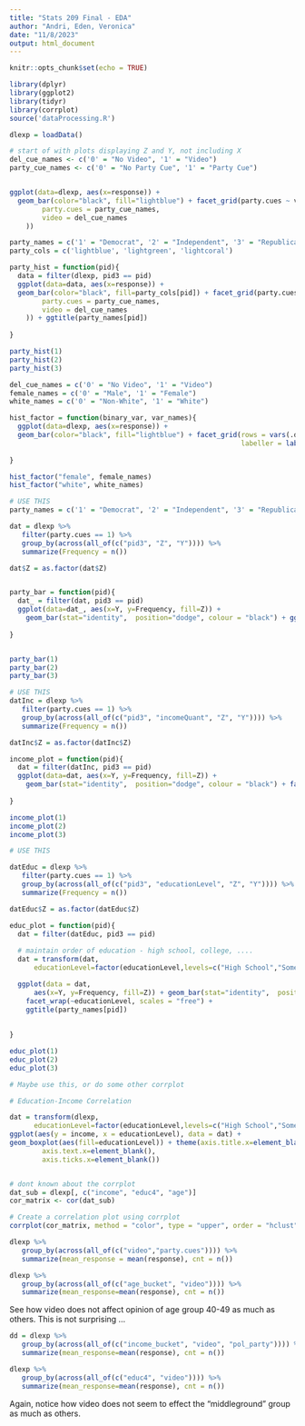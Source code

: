 ```yaml
---
title: "Stats 209 Final - EDA"
author: "Andri, Eden, Veronica"
date: "11/8/2023"
output: html_document
---
```


```r
knitr::opts_chunk$set(echo = TRUE)
```


```r
library(dplyr)
library(ggplot2)
library(tidyr)
library(corrplot)
source('dataProcessing.R')
```

```r
dlexp = loadData()
```


```r
# start of with plots displaying Z and Y, not including X
del_cue_names <- c('0' = "No Video", '1' = "Video")
party_cue_names <- c('0' = "No Party Cue", '1' = "Party Cue")


ggplot(data=dlexp, aes(x=response)) + 
  geom_bar(color="black", fill="lightblue") + facet_grid(party.cues ~ video, labeller = labeller(
        party.cues = party_cue_names,
        video = del_cue_names
    ))

```

```r
party_names = c('1' = "Democrat", '2' = "Independent", '3' = "Republican") # not dict, fix later maybe
party_cols = c('lightblue', 'lightgreen', 'lightcoral')

party_hist = function(pid){
  data = filter(dlexp, pid3 == pid)
  ggplot(data=data, aes(x=response)) + 
  geom_bar(color="black", fill=party_cols[pid]) + facet_grid(party.cues ~ video, labeller = labeller(
        party.cues = party_cue_names,
        video = del_cue_names
    )) + ggtitle(party_names[pid])
  
}

party_hist(1)
party_hist(2)
party_hist(3)
```



```r
del_cue_names = c('0' = "No Video", '1' = "Video")
female_names = c('0' = "Male", '1' = "Female")
white_names = c('0' = "Non-White", '1' = "White")

hist_factor = function(binary_var, var_names){
  ggplot(data=dlexp, aes(x=response)) + 
  geom_bar(color="black", fill="lightblue") + facet_grid(rows = vars(.data[[binary_var]]), cols = vars(video),
                                                         labeller = labeller( .rows = as_labeller(var_names), .cols = as_labeller(del_cue_names)))
  
}

hist_factor("female", female_names)
hist_factor("white", white_names)
```

```r
# USE THIS
party_names = c('1' = "Democrat", '2' = "Independent", '3' = "Republican")

dat = dlexp %>% 
   filter(party.cues == 1) %>%
   group_by(across(all_of(c("pid3", "Z", "Y")))) %>%
   summarize(Frequency = n())

dat$Z = as.factor(dat$Z)


party_bar = function(pid){
  dat_ = filter(dat, pid3 == pid)
  ggplot(data=dat_, aes(x=Y, y=Frequency, fill=Z)) +
    geom_bar(stat="identity",  position="dodge", colour = "black") + ggtitle(party_names[pid])
  
}


party_bar(1)
party_bar(2)
party_bar(3)
```


```r
# USE THIS
datInc = dlexp %>% 
   filter(party.cues == 1) %>%
   group_by(across(all_of(c("pid3", "incomeQuant", "Z", "Y")))) %>%
   summarize(Frequency = n())

datInc$Z = as.factor(datInc$Z)

income_plot = function(pid){
  dat = filter(datInc, pid3 == pid)
  ggplot(data=dat, aes(x=Y, y=Frequency, fill=Z)) + 
    geom_bar(stat="identity",  position="dodge", colour = "black") + facet_wrap(~incomeQuant, scales = "free") + ggtitle(party_names[pid])
  
}

income_plot(1)
income_plot(2)
income_plot(3)
```

```r
# USE THIS

datEduc = dlexp %>% 
   filter(party.cues == 1) %>%
   group_by(across(all_of(c("pid3", "educationLevel", "Z", "Y")))) %>%
   summarize(Frequency = n())

datEduc$Z = as.factor(datEduc$Z)

educ_plot = function(pid){
  dat = filter(datEduc, pid3 == pid)
  
  # maintain order of education - high school, college, ....
  dat = transform(dat,
      educationLevel=factor(educationLevel,levels=c("High School","Some College Experience","4-Year College Degree", "Graduate Degree")))

  ggplot(data = dat,
      aes(x=Y, y=Frequency, fill=Z)) + geom_bar(stat="identity",  position="dodge", colour = "black") +
    facet_wrap(~educationLevel, scales = "free") +
    ggtitle(party_names[pid])
    
  
}

educ_plot(1)
educ_plot(2)
educ_plot(3)
```

```r
# Maybe use this, or do some other corrplot

# Education-Income Correlation

dat = transform(dlexp,
      educationLevel=factor(educationLevel,levels=c("High School","Some College Experience","4-Year College Degree", "Graduate Degree")))
ggplot(aes(y = income, x = educationLevel), data = dat) + 
geom_boxplot(aes(fill=educationLevel)) + theme(axis.title.x=element_blank(),
        axis.text.x=element_blank(),
        axis.ticks.x=element_blank())


# dont known about the corrplot
dat_sub = dlexp[, c("income", "educ4", "age")]
cor_matrix <- cor(dat_sub)

# Create a correlation plot using corrplot
corrplot(cor_matrix, method = "color", type = "upper", order = "hclust")
```



```r
dlexp %>% 
   group_by(across(all_of(c("video","party.cues")))) %>% 
   summarize(mean_response = mean(response), cnt = n())
```


```r
dlexp %>% 
   group_by(across(all_of(c("age_bucket", "video")))) %>% 
   summarize(mean_response=mean(response), cnt = n())
```

See how video does not affect opinion of age group 40-49 as much as others. This is not surprising ...

```r
dd = dlexp %>% 
   group_by(across(all_of(c("income_bucket", "video", "pol_party")))) %>% 
   summarize(mean_response=mean(response), cnt = n())
```

```r
dlexp %>% 
   group_by(across(all_of(c("educ4", "video")))) %>% 
   summarize(mean_response=mean(response), cnt = n())
```

Again, notice how video does not seem to effect the "middleground" group as much as others.

